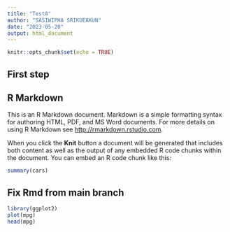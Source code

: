 ```yaml
---
title: "Test8"
author: "SASIWIPHA SRIKUEAKUN"
date: "2023-05-20"
output: html_document
---
```


```r
knitr::opts_chunk$set(echo = TRUE)
```
## First step
 
## R Markdown

This is an R Markdown document. Markdown is a simple formatting syntax for authoring HTML, PDF, and MS Word documents. For more details on using R Markdown see <http://rmarkdown.rstudio.com>.

When you click the **Knit** button a document will be generated that includes both content as well as the output of any embedded R code chunks within the document. You can embed an R code chunk like this:

```r
summary(cars)
```

## Fix Rmd from main branch
```r
library(ggplot2)
plot(mpg)
head(mpg)
```



